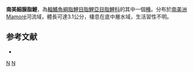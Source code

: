 {{Speciesbox 
| taxon = Protocheirodon pi
| status = NE
| status_system = IUCN3.1
| parent_authority = [[Richard_Peter_Vari|Vari]], [[Bruno_Francelino_de_Melo|B. F. Melo]] & [[Cláudio_de_Oliveira|C. de Oliveira]], 2016 <ref name=Vari2016>Vari, R.P., Melo, B.F. & Oliveira, C. (2016): ''Protocheirodon'', a new genus of Characidae (Teleostei: Characiformes) with the redescription of the poorly known ''Protocheirodon pi''. ''Neotropical Ichthyology, 14 (2): e150154.''</ref>
| authority =  [[Vari|Vari]], 1978
| synonyms = *''Leptagoniates pi'' [[Vari|Vari]], 1978
}}
'''南美細腺脂鯉'''，為[[輻鰭魚綱|輻鰭魚綱]][[脂鯉目|脂鯉目]][[脂鯉亞目|脂鯉亞目]][[脂鯉科|脂鯉科]]的其中一個[[種|種]]。分布於[[南美洲|南美洲]]Mamoré河流域，體長可達3.1公分，棲息在底中層水域，生活習性不明。

==参考文献==
{{Reflist}}
{{refbegin}}
*{{FishBase_species|genus=Protocheirodon|species=pi|year=2014|month=1}}
{{refend}}

{{Taxonbar|from=Q6416868}}

[[Category:原宝莲灯鱼属|N]]
[[Category:1978年描述的鱼类|N]]